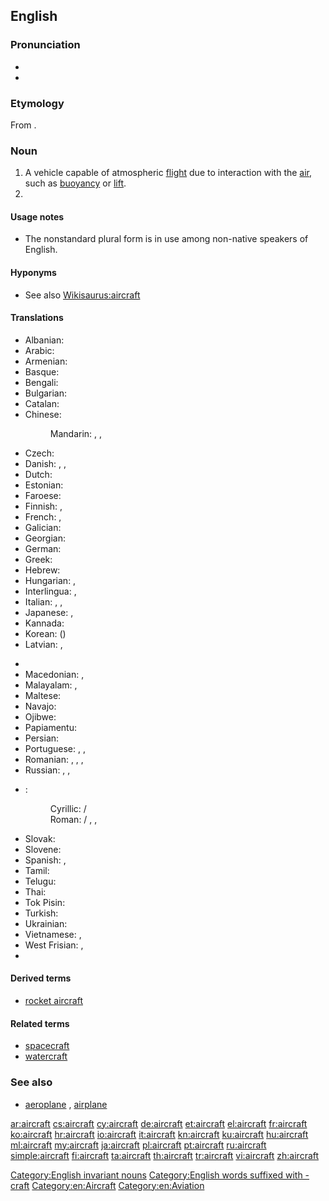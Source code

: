 ==English==

{{wikipedia}}

===Pronunciation===
* {{IPA|/ɛəkɹɑː̩ft/}}
* {{audio|en-us-aircraft.ogg|Audio (US)}}

===Etymology===
From {{compound|air|craft}}.

===Noun===
{{en-noun|pl=aircraft}}

# A vehicle capable of atmospheric [[flight]] due to interaction with the [[air]], such as [[buoyancy]] or [[lift]].
# {{plural of|aircraft}}

====Usage notes====
* The nonstandard plural form {{l/en|aircrafts}} is in use among non-native speakers of English.

====Hyponyms====
* See also [[Wikisaurus:aircraft]]

====Translations====
{{trans-top|machine capable of atmospheric flight}}
* Albanian: {{t+|sq|avion|m}}
* Arabic: {{t+|ar|طائرة|f|tr=ṭāʾira}}
* Armenian: {{t+|hy|օդանավ|tr=òdanav}}
* Basque: {{t-|eu|hegazkinen}}
* Bengali: {{t-|bn|বিমান|tr=bimāna|sc=Beng}}
* Bulgarian: {{t+|bg|самолет|m|tr=samolet}}
* Catalan: {{t+|ca|aeronau|f}}
* Chinese:
*: Mandarin: {{t|cmn|航空器|tr=hángkōngqì|sc=Hani}}, {{t|cmn|飛機|sc=Hani}}, {{t|cmn|飞机|tr=fēijī|sc=Hani}}
* Czech: {{t+|cs|letadlo|n}}
* Danish: {{t-|da|luftfartøj|n}}, {{t+|da|fly|n}}, {{t+|da|flyvemaskine|c}}
* Dutch: {{t+|nl|vliegtuig|n}}
* Estonian: {{t-|et|õhusõiduk}}
* Faroese: {{t-|fo|flogfar}}
* Finnish: {{t+|fi|lentokone}}, {{t+|fi|ilma-alus}}
* French: {{t+|fr|aéronef|m}}, {{t+|fr|avion|m}}
* Galician: {{t-|gl|aeronaves|m}}
* Georgian: {{t+|ka|თვითმფრინავი|tr=t'vit'mp'rinavi|sc=Geor}}
* German: {{t+|de|Flugzeug|n}}
* Greek: {{t+|el|αεροσκάφος|n|tr=aeroskáfos}}
* Hebrew: {{t+|he|כלי טיס|m|alt=כְּלִי טַיִס|tr=kli-tayis}}
* Hungarian: {{t+|hu|repülőgép}}, {{qualifier|colloquial}} {{t+|hu|repülő}}
* Interlingua: {{t-|ia|aeronave}}, {{t-|ia|avion}}
* Italian: {{t+|it|aeroplano|m}}, {{t+|it|aereo|m}}, {{t+|it|velivolo|m}}
* Japanese: {{t+|ja|航空機|tr=こうくうき, kōkūki}}, {{t+|ja|飛行機|tr=ひこうき, hikōki|sc=Jpan}}
* Kannada: {{t+|kn|ವಿಮಾನ|tr=vimāna|sc=Knda}}
* Korean: {{t+|ko|항공기|tr=hanggonggi|sc=Hang}} ({{t-|ko|航空器|sc=Kore}})
* Latvian: {{t-|lv|lidmašīna|f}}, {{t-|lv|lidaparāts|m}}
{{trans-mid}}
* {{trreq|luy}}
* Macedonian: {{t-|mk|летало|n|tr=létalo}}, {{t-|mk|авион|m|tr=avión}}
* Malayalam: {{t+|ml|ആകാശനൗക|tr=ākāshanauka|sc=Mlym}}, {{t+|ml|വിമാനം|tr=vimānam|sc=Mlym}}
* Maltese: {{t-|mt|ajruplan}}
* Navajo: {{tø|nv|chidí naatʼaʼí}}
* Ojibwe: {{tø|oj|bemisemagak}}
* Papiamentu: {{tø|pap|aeroplanu}}
* Persian: {{t+|fa|هواپیما|tr=havâpeymâ}}
* Portuguese: {{t+|pt|aeronave|f}}, {{t+|pt|avião|m}}, {{t+|pt|aeroplano|m}}
* Romanian: {{t-|ro|avion|n}}, {{t-|ro|aeronavă|f}}, {{l|ro|aparat}} {{l|ro|de}} {{t-|ro|zbor|n}}, {{t-|ro|aeroplan|n}}
* Russian: {{t+|ru|летательный аппарат|m|tr=letátel’nyj apparát|sc=Cyrl}}, {{t-|ru|воздушное судно|n|tr=vozdúšnoje súdno|sc=Cyrl}}, {{t+|ru|самолёт|m|tr=samoljót|sc=Cyrl}}
* {{trreq|sh}}:
*: Cyrillic: {{t-|sh|летјелица|f}} / {{t-|sh|летелица|f}}
*: Roman: {{t-|sh|letelica|f}} / {{t-|sh|letjelica|f}}, {{t-|sh|vazduhoplov}}, {{t-|sh|zrakoplov|m}} {{qualifier|Croatia}}
* Slovak: {{t-|sk|lietadlo|n}}
* Slovene: {{t-|sl|letal|n}}
* Spanish: {{t+|es|avión|m}}, {{t+|es|aeronave|f}}
* Tamil: {{t+|ta|விமானம்|tr=vimāṉam|sc=Taml}}
* Telugu: {{t+|te|విమానము|tr=vimaanamu}}
* Thai: {{t-|th|อากาศยาน|tr=aagaat sayaan}}
* Tok Pisin: {{t+|tpi|balus}}
* Turkish: {{t+|tr|hava taşıtı}}
* Ukrainian: {{t+|uk|літак|m|tr=liták}}
* Vietnamese: {{t+|vi|phi cơ}}, {{t+|vi|máy bay}}
* West Frisian: {{t-|fy|fleantúch|n}}, {{t-|fy|fleanmasine}}
* {{trreq|yi}}
{{trans-bottom}}

====Derived terms====
* [[rocket aircraft]]

====Related terms====
* [[spacecraft]]
* [[watercraft]]

===See also===
* [[aeroplane]] {{qualifier|UK}}, [[airplane]] {{qualifier|US}}

[[Category:English invariant nouns]]
[[Category:English words suffixed with -craft]]
[[Category:en:Aircraft]]
[[Category:en:Aviation]]

[[ar:aircraft]]
[[cs:aircraft]]
[[cy:aircraft]]
[[de:aircraft]]
[[et:aircraft]]
[[el:aircraft]]
[[fr:aircraft]]
[[ko:aircraft]]
[[hr:aircraft]]
[[io:aircraft]]
[[it:aircraft]]
[[kn:aircraft]]
[[ku:aircraft]]
[[hu:aircraft]]
[[ml:aircraft]]
[[my:aircraft]]
[[ja:aircraft]]
[[pl:aircraft]]
[[pt:aircraft]]
[[ru:aircraft]]
[[simple:aircraft]]
[[fi:aircraft]]
[[ta:aircraft]]
[[th:aircraft]]
[[tr:aircraft]]
[[vi:aircraft]]
[[zh:aircraft]]